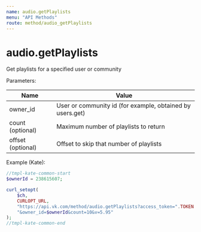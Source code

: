 ```yaml
---
name: audio.getPlaylists
menu: "API Methods"
route: method/audio_getPlaylists
---
```


# audio.getPlaylists

Get playlists for a specified user or community

Parameters:

|Name|Value|
|---|---|
|owner_id|User or community id (for example, obtained by users.get)|
|count (optional)|Maximum number of playlists to return|
|offset (optional)|Offset to skip that number of playlists|

Example (Kate):
```php
//tmpl-kate-common-start
$ownerId = 238615607;

curl_setopt(
    $ch,
    CURLOPT_URL,
    "https://api.vk.com/method/audio.getPlaylists?access_token=".TOKEN.
    "&owner_id=$ownerId&count=10&v=5.95"
);
//tmpl-kate-common-end
```